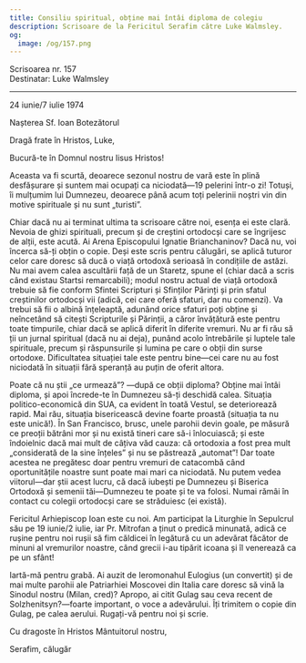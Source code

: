```yaml
---
title: Consiliu spiritual, obține mai întâi diploma de colegiu
description: Scrisoare de la Fericitul Serafim către Luke Walmsley.
og:
  image: /og/157.png
---
```


<div style={{textAlign:'right', fontFamily:'monospace'}}>Scrisoarea nr. 157</div>
<div style={{textAlign:'left', fontFamily:'monospace'}}>Destinatar: Luke Walmsley</div>

---

24 iunie/7 iulie 1974

Nașterea Sf. Ioan Botezătorul

Dragă frate în Hristos, Luke,

Bucură-te în Domnul nostru Iisus Hristos!

Aceasta va fi scurtă, deoarece sezonul nostru de vară este în plină desfășurare și suntem mai ocupați ca niciodată—19 pelerini într-o zi! Totuși, îi mulțumim lui Dumnezeu, deoarece până acum toți pelerinii noștri vin din motive spirituale și nu sunt „turisti”.

Chiar dacă nu ai terminat ultima ta scrisoare către noi, esența ei este clară. Nevoia de ghizi spirituali, precum și de creștini ortodocși care se îngrijesc de alții, este acută. Ai Arena Episcopului Ignatie Brianchaninov? Dacă nu, voi încerca să-ți obțin o copie. Deși este scris pentru călugări, se aplică tuturor celor care doresc să ducă o viață ortodoxă serioasă în condițiile de astăzi. Nu mai avem calea ascultării față de un Staretz, spune el (chiar dacă a scris când existau Startsi remarcabili); modul nostru actual de viață ortodoxă trebuie să fie conform Sfintei Scripturi și Sfinților Părinți și prin sfatul creștinilor ortodocși vii (adică, cei care oferă sfaturi, dar nu comenzi). Va trebui să fii o albină înțeleaptă, adunând orice sfaturi poți obține și neîncetând să citești Scripturile și Părinții, a căror învățătură este pentru toate timpurile, chiar dacă se aplică diferit în diferite vremuri. Nu ar fi rău să ții un jurnal spiritual (dacă nu ai deja), punând acolo întrebările și luptele tale spirituale, precum și răspunsurile și lumina pe care o obții din surse ortodoxe. Dificultatea situației tale este pentru bine—cei care nu au fost niciodată în situații fără speranță au puțin de oferit altora.

Poate că nu știi „ce urmează”? —după ce obții diploma? Obține mai întâi diploma, și apoi încrede-te în Dumnezeu să-ți deschidă calea. Situația politico-economică din SUA, ca evident în toată Vestul, se deteriorează rapid. Mai rău, situația bisericească devine foarte proastă (situația ta nu este unică!). În San Francisco, brusc, unele parohii devin goale, pe măsură ce preoții bătrâni mor și nu există tineri care să-i înlocuiască; și este îndoielnic dacă mai mult de câțiva văd cauza: că ortodoxia a fost prea mult „considerată de la sine înțeles” și nu se păstrează „automat”! Dar toate acestea ne pregătesc doar pentru vremuri de catacombă când oportunitățile noastre sunt poate mai mari ca niciodată. Nu putem vedea viitorul—dar știi acest lucru, că dacă iubești pe Dumnezeu și Biserica Ortodoxă și semenii tăi—Dumnezeu te poate și te va folosi. Numai rămâi în contact cu colegii ortodocși care se străduiesc (ei există).

Fericitul Arhiepiscop Ioan este cu noi. Am participat la Liturghie în Sepulcrul său pe 19 iunie/2 iulie, iar Pr. Mitrofan a ținut o predică minunată, adică ce rușine pentru noi rușii să fim căldicei în legătură cu un adevărat făcător de minuni al vremurilor noastre, când grecii i-au tipărit icoana și îl venerează ca pe un sfânt!

Iartă-mă pentru grabă. Ai auzit de Ieromonahul Eulogius (un convertit) și de mai multe parohii ale Patriarhiei Moscovei din Italia care doresc să vină la Sinodul nostru (Milan, cred)? Apropo, ai citit Gulag sau ceva recent de Solzhenitsyn?—foarte important, o voce a adevărului. Îți trimitem o copie din Gulag, pe calea aerului. Rugați-vă pentru noi și scrie.

Cu dragoste în Hristos Mântuitorul nostru,

Serafim, călugăr